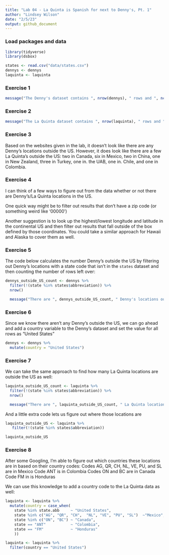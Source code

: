 ```yaml
---
title: "Lab 04 - La Quinta is Spanish for next to Denny's, Pt. 1"
author: "Lindsey Wilson"
date: "2/5/23"
output: github_document
---
```


### Load packages and data

```r
library(tidyverse) 
library(dsbox) 
```

```r
states <- read.csv("data/states.csv")
dennys <- dennys
laquinta <- laquinta
```

### Exercise 1

```r
message("The Denny's dataset contains ", nrow(dennys), " rows and ", ncol(dennys), " columns")
```


### Exercise 2

```r
message("The La Quinta dataset contains ", nrow(laquinta), " rows and ", ncol(laquinta), " columns")
```

### Exercise 3

Based on the websites given in the lab, it doesn't look like there are any Denny's locations outside the US.
However, it does look like there are a few La Quinta's outside the US: two in Canada, six in Mexico, two in China, one in New Zealand, three in Turkey, one in. the UAB, one in. Chile, and one in Colombia.

### Exercise 4

I can think of a few ways to figure out from the data whether or not there are Denny's/La Quinta locations in the US.

One quick way might be to filter out results that don't have a zip code (or something weird like '00000')

Another suggestion is to look up the highest/lowest longitude and latitude in the continental US and then filter out results that fall outside of the box defined by those coordinates. You could take a similar approach for Hawaii and Alaska to cover them as well.

### Exercise 5

The code below calculates the number Denny's outside the US by filtering out Denny's locations with a state code that isn't in the `states` dataset and then counting the number of rows left over:

```r
dennys_outside_US_count <- dennys %>%
  filter(!(state %in% states$abbreviation)) %>%
  nrow()

  message("There are ", dennys_outside_US_count, " Denny's locations outside the US")
```

### Exercise 6

Since we know there aren't any Denny's outside the US, we can go ahead and add a country variable to the Denny's dataset and set the value for all rows as "United States"

```r
dennys <- dennys %>%
  mutate(country = "United States")
```

### Exercise 7

We can take the same approach to find how many La Quinta locations are outside the US as well:

```r
laquinta_outside_US_count <- laquinta %>%
  filter(!(state %in% states$abbreviation)) %>%
  nrow()

  message("There are ", laquinta_outside_US_count, " La Quinta locations outside the US")
```

And a little extra code lets us figure out where those locations are

```r
laquinta_outside_US <- laquinta %>%
   filter(!(state %in% states$abbreviation))

laquinta_outside_US
```


### Exercise 8

After some Googling, I'm able to figure out which countries these locations are in based on their country codes:
Codes AG,  QR, CH, NL, VE,  PU, and SL are in Mexico
Code ANT is in Colombia
Codes ON and BC are in Canada
Code FM in is Honduras

We can use this knowledge to add a country code to the La Quinta data as well:

```r
laquinta <- laquinta %>%
  mutate(country = case_when(
    state %in% state.abb     ~ "United States",
    state %in% c("AG", "QR", "CH",  "NL", "VE", "PU", "SL")  ~"Mexico",
    state %in% c("ON", "BC") ~ "Canada",
    state == "ANT"           ~ "Colombia",
    state == "FM"            ~ "Honduras" 
    ))

laquinta <- laquinta %>%
  filter(country == "United States")
```



